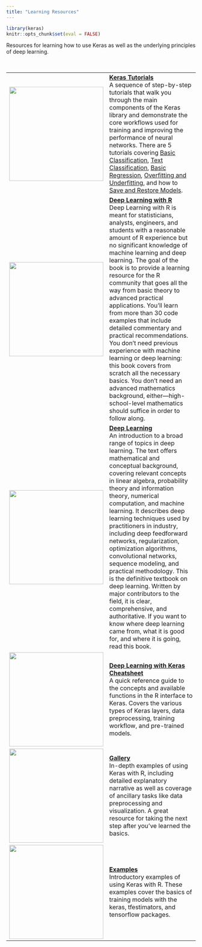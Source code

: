```yaml
---
title: "Learning Resources"
---
```


```r
library(keras)
knitr::opts_chunk$set(eval = FALSE)
```


Resources for learning how to use Keras as well as the underlying principles of deep learning.

<style type="text/css">
.page-header {
  border-bottom: none;
  margin: 0;
  padding-bottom: 0;
}
</style>
<br/>



<div class="link-table">

|  |  |
|-----------------|---------------------------------------------------------------|
| <a href="tutorial_basic_classification.html"><img class="nav-image illustration" src="images/boston_mae_earlystop.png" width=250/></a>                 |  [**Keras Tutorials**](tutorial_basic_classification.html) <br/>  A sequence of step-by-step tutorials that walk you through the main components of the Keras library and demonstrate the core workflows used for training and improving the performance of neural networks. There are 5 tutorials covering [Basic Classification](tutorial_basic_classification.html), [Text Classification](tutorial_basic_text_classification.html), [Basic Regression](tutorial_basic_regression.html), [Overfitting and Underfitting](tutorial_overfit_underfit.html), and how to [Save and Restore Models](tutorial_save_and_restore.html). |
| <a href="https://www.amazon.com/Deep-Learning-R-Francois-Chollet/dp/161729554X"><img class="nav-image illustration" src="images/resources-deep-learning-with-r.png" width=250/></a>  | [**Deep Learning with R**](https://www.amazon.com/Deep-Learning-R-Francois-Chollet/dp/161729554X) <br/>Deep Learning with R is meant for statisticians, analysts, engineers, and students with a reasonable amount of R experience but no significant knowledge of machine learning and deep learning. The goal of the book is to provide a learning resource for the R community that goes all the way from basic theory to advanced practical applications. You’ll learn from more than 30 code examples that include detailed commentary and practical recommendations. You don’t need previous experience with machine learning or deep learning: this book covers from scratch all the necessary basics. You don’t need an advanced mathematics background, either---high-school-level mathematics should suffice in order to follow along. |
| <a href="https://www.amazon.com/Deep-Learning-Adaptive-Computation-Machine/dp/0262035618"><img class="nav-image illustration" src="images/resources-deep-learning.jpg" width=250/></a>  | [**Deep Learning**](https://www.amazon.com/Deep-Learning-Adaptive-Computation-Machine/dp/0262035618) <br/>An introduction to a broad range of topics in deep learning. The text offers mathematical and conceptual background, covering relevant concepts in linear algebra, probability theory and information theory, numerical computation, and machine learning. It describes deep learning techniques used by practitioners in industry, including deep feedforward networks, regularization, optimization algorithms, convolutional networks, sequence modeling, and practical methodology. This is the definitive textbook on deep learning. Written by major contributors to the field, it is clear, comprehensive, and authoritative. If you want to know where deep learning came from, what it is good for, and where it is going, read this book.|
| <a href="https://github.com/rstudio/cheatsheets/raw/master/keras.pdf"><img class="nav-image illustration" src="images/resources-cheatsheet.png" width=250/></a>  | [**Deep Learning with Keras Cheatsheet**](https://github.com/rstudio/cheatsheets/raw/master/keras.pdf) <br/>A quick reference guide to the concepts and available functions in the R interface to Keras. Covers the various types of Keras layers, data preprocessing, training workflow, and pre-trained models.  |
| <a href="https://tensorflow.rstudio.com/learn/gallery.html"><img class="nav-image illustration" src="images/resources-gallery.png" width=250/></a>  | [**Gallery**](https://tensorflow.rstudio.com/learn/gallery.html) <br/>In-depth examples of using Keras with R, including detailed explanatory narrative as well as coverage of ancillary tasks like data preprocessing and visualization. A great resource for taking the next step after you've learned the basics. |
| <a href="examples/index.html"><img class="nav-image illustration" src="images/resources-examples.png" width=250/></a>  | [**Examples**](examples/index.html) <br/> Introductory examples of using Keras with R. These examples cover the basics of training models with the keras, tfestimators, and tensorflow packages.  |

</div>

